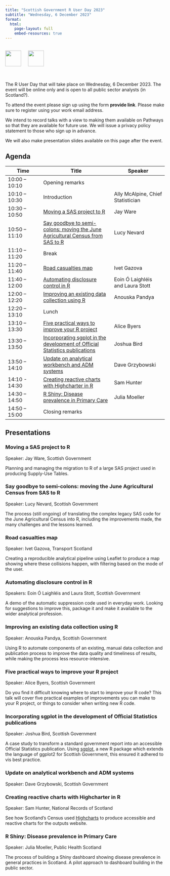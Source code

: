 ```yaml
---
title: "Scottish Government R User Day 2023"
subtitle: "Wednesday, 6 December 2023"
format: 
  html:
    page-layout: full
    embed-resources: true
---
```


<br>
[![](images/SG-logo.jpg){height=50 fig-alt="Scottish Government"}](https://www.gov.scot/) &emsp; [![](images/Rlogo.svg){height=50 fig-alt="R Project"}](https://www.r-project.org/)

<br>

The R User Day that will take place on Wednesday, 6 December 2023. The event will be online only and is open to all public sector analysts (in Scotland?).

To attend the event please sign up using the form **provide link**. Please make sure to register using your work email address. 

We intend to record talks with a view to making them available on Pathways so that they are available for future use. We will issue a privacy policy statement to those who sign up in advance.  

We will also make presentation slides available on this page after the event.


## Agenda

| Time | Title | Speaker |
| -- | ---- | --- |
| 10:00 – 10:10 | Opening remarks | |
| 10:10 – 10:30 | Introduction | Ally McAlpine, Chief Statistician |
| 10:30 – 10:50 | [Moving a SAS project to R](#moving-a-sas-project-to-r) | Jay Ware |
| 10:50 – 11:10 | [Say goodbye to semi-colons: moving the June Agricultural Census from SAS to R](#say-goodbye-to-semi-colons-moving-the-june-agricultural-census-from-sas-to-r) | Lucy Nevard |
| 11:10 – 11:20 | Break | |
| 11:20 – 11:40 | [Road casualties map](#road-casualties-map) | Ivet Gazova |
| 11:40 – 12:00 | [Automating disclosure control in R](#automating-disclosure-control-in-r) | Eoin Ó Laighléis and Laura Stott
| 12:00 – 12:20 | [Improving an existing data collection using R](#improving-an-existing-data-collection-using-r) | Anouska Pandya |
| 12:20 – 13:10 | Lunch | |
| 13:10 – 13:30 | [Five practical ways to improve your R project](#five-practical-ways-to-improve-your-r-project) | Alice Byers |
| 13:30 – 13:50 | [Incorporating sgplot in the development of Official Statistics publications](#incorporating-sgplot-in-the-development-of-official-statistics-publications) | Joshua Bird |
| 13:50 – 14:10 | [Update on analytical workbench and ADM systems](#update-on-analytical-workbench-and-adm-systems) | Dave Grzybowski |
| 14:10 - 14:30 | [Creating reactive charts with Highcharter in R](#creating-reactive-charts-with-highcharter-in-r) | Sam Hunter |
| 14:30 – 14:50 | [R Shiny: Disease prevalence in Primary Care](#r-shiny-disease-prevalence-in-primary-care) | Julia Moeller |
| 14:50 – 15:00 | Closing remarks | |


## Presentations

### Moving a SAS project to R 

Speaker: Jay Ware, Scottish Government

Planning and managing the migration to R of a large SAS project used in producing Supply-Use Tables.

### Say goodbye to semi-colons: moving the June Agricultural Census from SAS to R

Speaker: Lucy Nevard, Scottish Government

The process (still ongoing) of translating the complex legacy SAS code for the June Agricultural Census into R, including the improvements made, the many challenges and the lessons learned.

### Road casualties map

Speaker: Ivet Gazova, Transport Scotland

Creating a reproducible analytical pipeline using Leaflet to produce a map showing where these collisions happen, with filtering based on the mode of the user.

### Automating disclosure control in R

Speakers: Eoin Ó Laighléis and Laura Stott, Scottish Government

A demo of the automatic suppression code used in everyday work. Looking for suggestions to improve this, package it and make it available to the wider analytical profession.

### Improving an existing data collection using R

Speaker: Anouska Pandya, Scottish Government

Using R to automate components of an existing, manual data collection and publication process to improve the data quality and timeliness of results, while making the process less resource-intensive. 

### Five practical ways to improve your R project

Speaker: Alice Byers, Scottish Government

Do you find it difficult knowing where to start to improve your R code? This talk will cover five practical examples of improvements you can make to your R project, or things to consider when writing new R code.

### Incorporating sgplot in the development of Official Statistics publications 

Speaker: Joshua Bird, Scottish Government

A case study to transform a standard government report into an accessible Official Statistics publication. Using [sgplot](https://datasciencescotland.github.io/sgplot/), a new R package which extends the language of ggplot2 for Scottish Government, this ensured it adhered to vis best practice.

###	Update on analytical workbench and ADM systems

Speaker: Dave Grzybowski, Scottish Government

### Creating reactive charts with Highcharter in R

Speaker: Sam Hunter, National Records of Scotland

See how Scotland’s Census used [Highcharts](https://www.highcharts.com/) to produce accessible and reactive charts for the outputs website.

###	R Shiny: Disease prevalence in Primary Care

Speaker: Julia Moeller, Public Health Scotland

The process of building a Shiny dashboard showing disease prevalence in general practices in Scotland. A pilot approach to dashboard building in the public sector.
